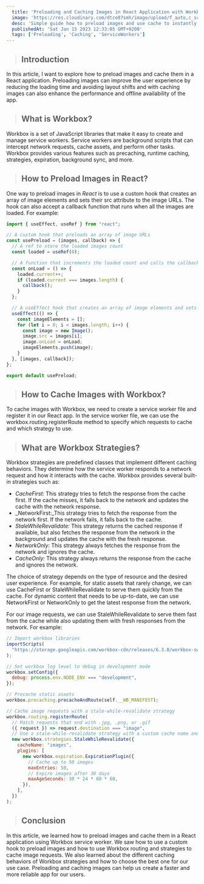 ```yaml
---
  title: 'Preloading and Caching Images in React Application with Workbox Service Worker'
  image: 'https://res.cloudinary.com/dtce87smh/image/upload/f_auto,c_scale,w_1000,ar_16:9/v1690665790/preloading-images_dhvpcx.jpg'
  desc: 'Simple guide how to preload images and use cache to instantly load them and revalidate.'
  publishedAt: 'Sat Jan 15 2023 12:33:05 GMT+0200'
  tags: ['Preloading', 'Caching', 'ServiceWorkers']
---
```


> ## Introduction
In this article, I want to explore how to preload images and cache them in a React application. Preloading images can improve the user experience by reducing the loading time and avoiding layout shifts and with caching images can also enhance the performance and offline availability of the app.

> ## What is Workbox?
Workbox is a set of JavaScript libraries that make it easy to create and manage service workers. Service workers are background scripts that can intercept network requests, cache assets, and perform other tasks. Workbox provides various features such as precaching, runtime caching, strategies, expiration, background sync, and more.

> ## How to Preload Images in React?
One way to preload images in _React_ is to use a custom hook that creates an array of image elements and sets their src attribute to the image URLs. The hook can also accept a callback function that runs when all the images are loaded. For example:

```jsx
import { useEffect, useRef } from "react";

// A custom hook that preloads an array of image URLs
const usePreload = (images, callback) => {
  // A ref to store the loaded images count
  const loaded = useRef(0);

  // A function that increments the loaded count and calls the callback if all images are loaded
  const onLoad = () => {
    loaded.current++;
    if (loaded.current === images.length) {
      callback();
    }
  };

  // A useEffect hook that creates an array of image elements and sets their src and onLoad attributes
  useEffect(() => {
    const imageElements = [];
    for (let i = 0; i < images.length; i++) {
      const image = new Image();
      image.src = images[i];
      image.onLoad = onLoad;
      imageElements.push(image);
    }
  }, [images, callback]);
};

export default usePreload;
```

> ## How to Cache Images with Workbox?

To cache images with Workbox, we need to create a service worker file and register it in our React app. In the service worker file, we can use the workbox.routing.registerRoute method to specify which requests to cache and which strategy to use.

> ## What are Workbox Strategies?

Workbox strategies are predefined classes that implement different caching behaviors. They determine how the service worker responds to a network request and how it interacts with the cache. Workbox provides several built-in strategies such as:

- _CacheFirst:_ This strategy tries to fetch the response from the cache first. If the cache misses, it falls back to the network and updates the cache with the network response.
- _NetworkFirst:_This strategy tries to fetch the response from the network first. If the network fails, it falls back to the cache.
- _StaleWhileRevalidate:_ This strategy returns the cached response if available, but also fetches the response from the network in the background and updates the cache with the fresh response.
- _NetworkOnly:_ This strategy always fetches the response from the network and ignores the cache.
- _CacheOnly:_ This strategy always returns the response from the cache and ignores the network.

The choice of strategy depends on the type of resource and the desired user experience. For example, for static assets that rarely change, we can use CacheFirst or StaleWhileRevalidate to serve them quickly from the cache. For dynamic content that needs to be up-to-date, we can use NetworkFirst or NetworkOnly to get the latest response from the network.

For our image requests, we can use StaleWhileRevalidate to serve them fast from the cache while also updating them with fresh responses from the network. For example:

```jsx
// Import workbox libraries
importScripts(
  "https://storage.googleapis.com/workbox-cdn/releases/6.3.0/workbox-sw.js"
);

// Set workbox log level to debug in development mode
workbox.setConfig({
  debug: process.env.NODE_ENV === "development",
});

// Precache static assets
workbox.precaching.precacheAndRoute(self.__WB_MANIFEST);

// Cache image requests with a stale-while-revalidate strategy
workbox.routing.registerRoute(
  // Match requests that end with .jpg, .png, or .gif
  ({ request }) => request.destination === "image",
  // Use a stale-while-revalidate strategy with a custom cache name and expiration
  new workbox.strategies.StaleWhileRevalidate({
    cacheName: "images",
    plugins: [
      new workbox.expiration.ExpirationPlugin({
        // Cache up to 50 images
        maxEntries: 50,
        // Expire images after 30 days
        maxAgeSeconds: 30 * 24 * 60 * 60,
      }),
    ],
  })
);
```
> ## Conclusion
In this article, we learned how to preload images and cache them in a React application using Workbox service worker. We saw how to use a custom hook to preload images and how to use Workbox routing and strategies to cache image requests. We also learned about the different caching behaviors of Workbox strategies and how to choose the best one for our use case. Preloading and caching images can help us create a faster and more reliable app for our users.
